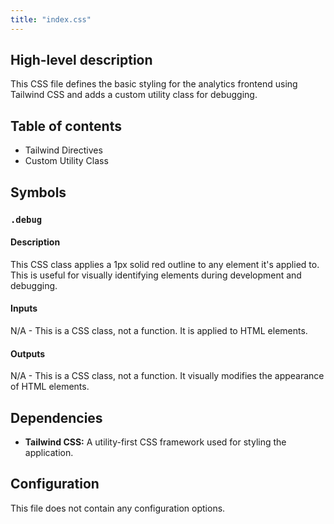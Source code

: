 ```yaml
---
title: "index.css"
---
```


## High-level description
This CSS file defines the basic styling for the analytics frontend using Tailwind CSS and adds a custom utility class for debugging.

## Table of contents
- Tailwind Directives
- Custom Utility Class

## Symbols

### `.debug`
#### Description
This CSS class applies a 1px solid red outline to any element it's applied to. This is useful for visually identifying elements during development and debugging.

#### Inputs
N/A - This is a CSS class, not a function. It is applied to HTML elements.

#### Outputs
N/A - This is a CSS class, not a function. It visually modifies the appearance of HTML elements.

## Dependencies
- **Tailwind CSS:** A utility-first CSS framework used for styling the application.

## Configuration
This file does not contain any configuration options.

